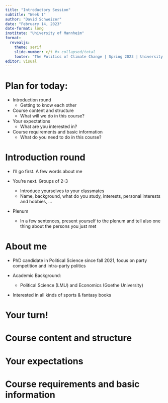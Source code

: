 ```yaml
---
title: "Introductory Session"
subtitle: "Week 1"
author: "David Schweizer"
date: "February 14, 2023"
date-format: long
institute: "University of Mannheim"
format: 
  revealjs:
    theme: serif
    slide-number: c/t #< collapsed/total
    footer: "The Politics of Climate Change | Spring 2023 | University of Mannheim"
editor: visual
---
```


# Plan for today:

-   Introduction round
    -   Getting to know each other
-   Course content and structure
    -   What will we do in this course?
-   Your expectations
    -   What are you interested in?
-   Course requirements and basic information
    -   What do you need to do in this course?

# Introduction round

-   I'll go first. A few words about me

-   You're next. Groups of 2-3

    -   Introduce yourselves to your classmates
    -   Name, background, what do you study, interests, personal interests and hobbies, ...

-   Plenum

    -   In a few sentences, present yourself to the plenum and tell also one thing about the persons you just met

# About me

-   PhD candidate in Political Science since fall 2021, focus on party competition and intra-party politics

-   Academic Background:

    -   Political Science (LMU) and Economics (Goethe University)

-   Interested in all kinds of sports & fantasy books

# Your turn!

# Course content and structure

# Your expectations

# Course requirements and basic information
